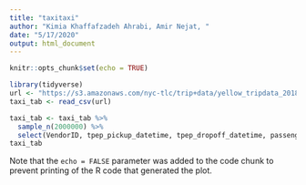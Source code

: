 ```yaml
---
title: "taxitaxi"
author: "Kimia Khaffafzadeh Ahrabi, Amir Nejat, "
date: "5/17/2020"
output: html_document
---
```


```r
knitr::opts_chunk$set(echo = TRUE)
```

```r
library(tidyverse)
url <- "https://s3.amazonaws.com/nyc-tlc/trip+data/yellow_tripdata_2018-10.csv"
taxi_tab <- read_csv(url)
```

```r

taxi_tab <- taxi_tab %>%
  sample_n(2000000) %>%
  select(VendorID, tpep_pickup_datetime, tpep_dropoff_datetime, passenger_count, trip_distance, fare_amount, tip_amount, tolls_amount, PULocationID, DOLocationID)
taxi_tab

```

Note that the `echo = FALSE` parameter was added to the code chunk to prevent printing of the R code that generated the plot.
